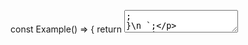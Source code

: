 
const Example() => {
	return <Textarea id="textarea-id-4" description="This is a description." descriptionId="desc-id" placeholder="Placeholder" isSmall={true} />;
}\n
`;

<Section
	title="Small"
	contained={true}
	style={{ paddingRight: 0, paddingBottom: 0, paddingLeft: 0 }}
>
	<p>
		Set the <Code small={true}>isSmall</Code> prop to reduce the textarea
		height, fitting with the design context.
	</p>
	<Preview wrapper={true}>
		<Textarea
			id="textarea-id-4"
			placeholder="Placeholder"
			description="This is a description." 
			descriptionId="desc-id"
			isSmall={true}
		/>
	</Preview>
	<Snippet language="js">{SmallTextareaCode}</Snippet>
</Section>
